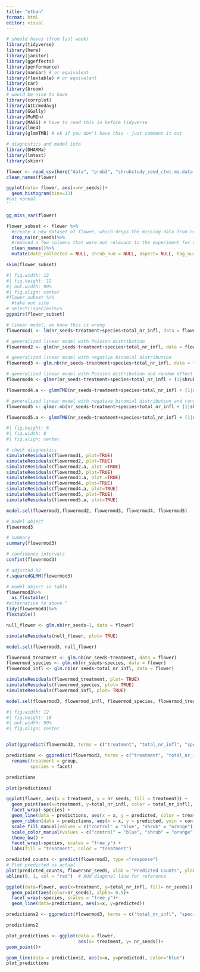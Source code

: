 ```yaml
---
title: "ethan"
format: html
editor: visual
---
```


```r
# should haves (from last week)
library(tidyverse)
library(here)
library(janitor)
library(ggeffects)
library(performance)
library(naniar) # or equivalent
library(flextable) # or equivalent
library(car)
library(broom)
# would be nice to have
library(corrplot)
library(AICcmodavg)
library(GGally)
library(MuMIn)
library(MASS) # have to read this in before tidyverse 
library(lme4)
library(glmmTMB) # ok if you don't have this - just comment it out

# diagnostics and model info
library(DHARMa)
library(lmtest)
library(skimr)
```

```r
flower <- read_csv(here("data", "prob2", "shrubstudy_seed_ctwt.ms.data.csv"))
clean_names(flower)

```

```r
ggplot(data= flower, aes(x=nr_seeds))+
  geom_histogram(bins=13)
#not normal
``
```

```r
gg_miss_var(flower)
```

```r
flower_subset <- flower %>% 
  #create a new dataset of flower, which drops the missing data from nr_seeds because its pertinent to our study
  drop_na(nr_seeds)%>%
  #removed a few columns that were not relevant to the experiment for our purposes, mainly just ids
  clean_names()%>%
  mutate(date_collected = NULL, shrub_num = NULL, aspect= NULL, tag_num= NULL, plant_nr = NULL, dist_fr_shr = NULL, nr_infl_coll = NULL, wt_seeds_mg = NULL, notes = NULL)

```

```r
skim(flower_subset)
```

```r
#| fig.width: 12
#| fig.height: 12
#| out.width: 90%
#| fig.align: center
#flower_subset %>%
  #take out site
# select(!species)%>%
ggpairs(flower_subset)
```

```r
# linear model, we know this is wrong
flowermod1 <- lm(nr_seeds~treatment+species+total_nr_infl, data = flower)

# generalized linear model with Poisson distribution
flowermod2 <- glm(nr_seeds~treatment+species+total_nr_infl, data = flower, family="poisson")

# generalized linear model with negative binomial distribution
flowermod3 <- glm.nb(nr_seeds~treatment+species+total_nr_infl, data = flower)

# generalized linear model with Poisson distribution and random effect of site
flowermod4 <- glmer(nr_seeds~treatment+species+total_nr_infl + (1|shrub_num), data = flower, family = "poisson")

flowermod4.a <- glmmTMB(nr_seeds~treatment+species+total_nr_infl + (1|shrub_num), data = flower, family = "poisson")

# generalized linear model with negative binomial distribution and random effect of site
flowermod5 <- glmer.nb(nr_seeds~treatment+species+total_nr_infl + (1|shrub_num), data = flower)

flowermod5.a <- glmmTMB(nr_seeds~treatment+species+total_nr_infl + (1|shrub_num), data = flower, family = "nbinom2")
```

```r
#| fig.height: 6
#| fig.width: 8
#| fig.align: center

# check diagnostics
simulateResiduals(flowermod1, plot=TRUE)
simulateResiduals(flowermod2, plot=TRUE)
simulateResiduals(flowermod2.a, plot =TRUE)
simulateResiduals(flowermod3, plot=TRUE)
simulateResiduals(flowermod3.a, plot =TRUE)
simulateResiduals(flowermod4, plot=TRUE)
simulateResiduals(flowermod4.a, plot=TRUE)
simulateResiduals(flowermod5, plot=TRUE)
simulateResiduals(flowermod5.a, plot=TRUE)
```

```r
model.sel(flowermod1,flowermod2, flowermod3, flowermod4, flowermod5)

```

```r
# model object
flowermod3

# summary 
summary(flowermod3)

# confidence intervals
confint(flowermod3)

# adjusted R2
r.squaredGLMM(flowermod3)

```

```r
# model object in table
flowermod3%>%
  as_flextable()
#alternative to above ^
tidy(flowermod3)%>%
flextable()
```

```r

null_flower <- glm.nb(nr_seeds~1, data = flower)

simulateResiduals(null_flower, plot= TRUE)

```

```r
model.sel(flowermod3, null_flower)
```

```r
flowermod_treatment <- glm.nb(nr_seeds~treatment, data = flower)
flowermod_species <- glm.nb(nr_seeds~species, data = flower)
flowermod_infl <- glm.nb(nr_seeds~total_nr_infl, data = flower)

simulateResiduals(flowermod_treatment, plot= TRUE)
simulateResiduals(flowermod_species, plot= TRUE)
simulateResiduals(flowermod_infl, plot= TRUE)

```

```r

model.sel(flowermod3, flowermod_infl, flowermod_species, flowermod_treatment)
```

```r
#| fig.width: 12
#| fig.height: 10
#| out.width: 90%
#| fig.align: center


plot(ggpredict(flowermod3, terms = c("treatment", "total_nr_infl", "species")), add.data=TRUE)
```

```r
predictions <- ggpredict(flowermod3, terms = c("treatment", "total_nr_infl", "species")) %>% 
  rename(treatment = group,
         species = facet)

predictions

plot(predictions)

ggplot(flower, aes(x = treatment, y = nr_seeds, fill = treatment)) +
  geom_point(aes(x=treatment, y=total_nr_infl, color = total_nr_infl), alpha = 0.5) +
  facet_wrap(~species) +
  geom_line(data = predictions, aes(x = x, y = predicted, color = treatment)) +
  geom_ribbon(data = predictions, aes(x = x, y = predicted, ymin = conf.low, ymax = conf.high, fill = treatment), alpha = 0.2) +
  scale_fill_manual(values = c("control" = "blue", "shrub" = "orange")) +
  scale_color_manual(values = c("control" = "blue", "shrub" = "orange")) +
  theme_bw() +
  facet_wrap(~species, scales = "free_y") +
  labs(fill = "treatment", color = "treatment")
```

```r
predicted_counts <- predict(flowermod3, type ="response")
# Plot predicted vs actual
plot(predicted_counts, flower$nr_seeds, xlab = "Predicted Counts", ylab = "Actual Counts", main = "Predicted vs Actual")
abline(0, 1, col = "red")  # Add diagonal line for reference
```

```r
ggplot(data=flower, aes(x=treatment, y=total_nr_infl, fill= nr_seeds))+
  geom_point(aes(color=nr_seeds), alpha= 0.5)+
  facet_wrap(~species, scales = "free_y")+
  geom_line(data=predictions, aes(x=x, y=predicted))
```

```r
predictions2 <- ggpredict(flowermod3, terms = c("total_nr_infl", "species", "treatment"))

predictions2

plot_predictions <- ggplot(data = flower, 
                           aes(x= treatment, y= nr_seeds))+
geom_point()+

geom_line(data = predictions2, aes(x=x, y=predicted), color="blue")
plot_predictions
```
